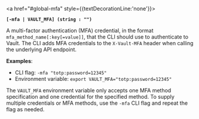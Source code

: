 <a id="global-mfa" />

<a href="#global-mfa" style={{textDecorationLine:'none'}}>

**`[-mfa | VAULT_MFA] (string : "")`** <EnterpriseAlert inline="true" />

</a>

A multi-factor authentication (MFA) credential, in the format
`mfa_method_name[:key[=value]]`, that the CLI should use to authenticate to
Vault. The CLI adds MFA credentials to the `X-Vault-MFA` header when calling the
underlying API endpoint.

**Examples**:

- CLI flag: `-mfa "totp:password=12345"`
- Environment variable: `export VAULT_MFA="totp:password=12345"`

<Note>

  The `VAULT_MFA` environment variable only accepts one MFA method specification
  and one credential for the specified method. To supply multiple credentials or
  MFA methods, use the `-mfa` CLI flag and repeat the flag as needed.

</Note>


